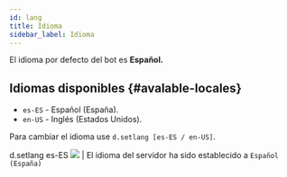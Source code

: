 ```yaml
---
id: lang
title: Idioma
sidebar_label: Idioma
---
```


El idioma por defecto del bot es **Español.**

## Idiomas disponibles {#avalable-locales}
* ``es-ES`` - Español (España).
* ``en-US`` - Inglés (Estados Unidos).

Para cambiar el idioma use `d.setlang [es-ES / en-US]`.

<DiscordMessages>
  <DiscordMessage author="Usuario" avatar="red">d.setlang es-ES</DiscordMessage>
  <discord-message author="D-Safe" avatar="https://i.imgur.com/FFBgOWE.png" bot='true' verified='true'><img className="discord-emoji" src="https://cdn.discordapp.com/emojis/656224418946744320.gif?1"></img> | El idioma del servidor ha sido establecido a <code>Español (España)</code></discord-message>
</DiscordMessages>